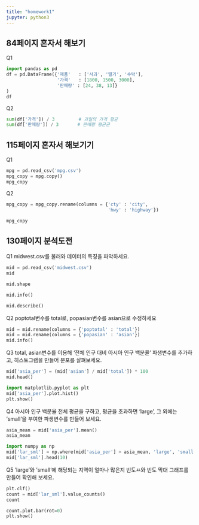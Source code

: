 ```yaml
---
title: "homework1"
jupyter: python3
---
```


## 84페이지 혼자서 해보기

Q1
```python
import pandas as pd
df = pd.DataFrame({'제품'   : ['사과', '딸기', '수박'],
                   '가격'   : [1800, 1500, 3000],
                   '판매량' : [24, 38, 13]}
)
df
```
Q2
```python
sum(df['가격']) / 3         # 과일의 가격 평균
sum(df['판매량']) / 3       # 판매량 평균균
```


## 115페이지 혼자서 해보기기

Q1
```python
mpg = pd.read_csv('mpg.csv')
mpg_copy = mpg.copy()
mpg_copy
```

Q2
```python
mpg_copy = mpg_copy.rename(columns = {'cty' : 'city',
                                      'hwy' : 'highway'})

mpg_copy
```


## 130페이지 분석도전

Q1 midwest.csv를 불러와 데이터의 특징을 파악하세요.
```python
mid = pd.read_csv('midwest.csv')
mid
```
```python
mid.shape
```
```python
mid.info()
```
```python
mid.describe()
```

Q2 poptotal변수를 total로, popasian변수를 asian으로 수정하세요
```python
mid = mid.rename(columns = {'poptotal' : 'total'})
mid = mid.rename(columns = {'popasian' : 'asian'})
mid.info()
```
Q3 total, asian변수를 이용해 '전체 인구 대비 아시아 인구 백분율'
파생변수를 추가하고, 히스토그램을 만들어 분포를 살펴보세요.
```python
mid['asia_per'] = (mid['asian'] / mid['total']) * 100
mid.head()
```
```python
import matplotlib.pyplot as plt
mid['asia_per'].plot.hist()
plt.show()
```


Q4 아시아 인구 백분율 전체 평균을 구하고, 평균을 초과하면 'large', 그 외에는 'small'을 부여한 파생변수를 만들어 보세요.
```python
asia_mean = mid['asia_per'].mean()
asia_mean
```

```python
import numpy as np
mid['lar_sml'] = np.where(mid['asia_per'] > asia_mean, 'large', 'small')
mid['lar_sml'].head(10)
```
Q5 'large'와 'small'에 해당되는 지역이 얼마나 많은지 빈도ㅛ와 빈도 막대 그래프를 만들어 확인해 보세요.
```python
plt.clf()
count = mid['lar_sml'].value_counts()
count
```
```python
count.plot.bar(rot=0)
plt.show()
```







